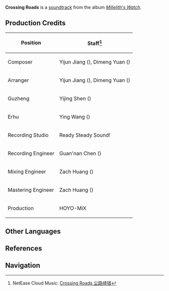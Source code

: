 {{Soundtrack Infobox
|title          =
|image          = Millelith's Watch.png
|album          = Millelith's Watch
|disc           = 2
|number         = 23
|featured       =
|featured2      =
|featured3      =
|featured_disc  =
|featured_disc2 =
|featured_disc3 =
|youtube_id     = 41Pfh8ce1GI
|spotify_id     = 1siTICoARBneDWjfusKrOl
|played_in      = The Chasm: Underground Mines
|during         = [[Ad-Hoc Main Tunnel]], [[The Chasm: Main Mining Area]], [[The Serpent's Cave]]
|domain         =
|previous       = A Glimmer of Hope
|next           = Stillness of the Ground
}}
'''Crossing Roads''' is a [[soundtrack]] from the album ''[[Millelith's Watch]]''.

==Production Credits==
{| class="wikitable" style="text-align:left; height:0.5em"
! Position
! Staff<ref>NetEase Cloud Music: [https://music.163.com/#/song?id=1956541080 Crossing Roads 尘路绮错]</ref>
|-
! Composer
| Yijun Jiang ({{Lang|zh=姜以君|mini=1}}), Dimeng Yuan ({{Lang|zh=苑迪萌|mini=1}})
|-
! Arranger
| Yijun Jiang ({{Lang|zh=姜以君|mini=1}}), Dimeng Yuan ({{Lang|zh=苑迪萌|mini=1}})
|-
! Guzheng
| Yijing Shen ({{Lang|zh=申依靖|mini=1}})
|-
! Erhu
| Ying Wang ({{Lang|zh=王颖|mini=1}})
|-
! Recording Studio
| Ready Steady Sound!
|-
! Recording Engineer
| Guan'nan Chen ({{Lang|zh=陈冠男|mini=1}})
|-
! Mixing Engineer
| Zach Huang ({{Lang|zh=黄巍|mini=1}})
|-
! Mastering Engineer
| Zach Huang ({{Lang|zh=黄巍|mini=1}})
|-
! Production
| HOYO-MiX
|}
<!--
==Videos==
<gallery hideaddbutton="true" captionalign="center">
</gallery>
==Trivia==
-->
==Other Languages==
{{Other Languages
|default_hidden = 1
|en      = Crossing Roads
|zhs     = 尘路绮错
|zhs_rm  = Chénlù Qǐ Cuò
|ja      = 交錯する塵界
|ja_rm   = Kousaku Suru Jinkai{{Assumed}}
}}

==References==
{{Reflist}}

==Navigation==
{{Soundtrack Navbox|Millelith's Watch}}